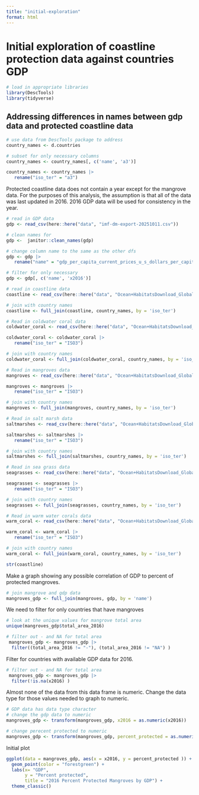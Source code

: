 ```yaml
---
title: "initial-exploration"
format: html
---
```

# Initial exploration of coastline protection data against countries GDP
```r
# load in appropriate libraries
library(DescTools)
library(tidyverse)
```

## Addressing differences in names between gdp data and protected coastline data
```r
# use data from DescTools package to address 
country_names <- d.countries

# subset for only necessary columns
country_names <- country_names[, c('name', 'a3')]

country_names <- country_names |> 
   rename("iso_ter" = "a3")

```
Protected coastline data does not contain a year except for the mangrove data. For the purposes of this analysis, the assumption is that all of the data was last updated in 2016. 2016 GDP data will be used for consistency in the year. 
```r
# read in GDP data
gdp <- read_csv(here::here("data", "imf-dm-export-20251011.csv"))

# clean names for
gdp <-  janitor::clean_names(gdp)

# change column name to the same as the other dfs
gdp <- gdp |> 
   rename("name" = "gdp_per_capita_current_prices_u_s_dollars_per_capita")

# filter for only necessary 
gdp <- gdp[, c('name', 'x2016')]
```

```r
# read in coastline data
coastline <- read_csv(here::here("data", "Ocean+HabitatsDownload_Global", "coastline_coverage.csv"))

# join with country names
coastline <- full_join(coastline, country_names, by = 'iso_ter')
```

```r
# Read in coldwater coral data
coldwater_coral <- read_csv(here::here("data", "Ocean+HabitatsDownload_Global", "coldwatercorals.csv"))

coldwater_coral <- coldwater_coral |> 
   rename("iso_ter" = "ISO3")

# join with country names
coldwater_coral <- full_join(coldwater_coral, country_names, by = 'iso_ter')
```

```r
# Read in mangroves data
mangroves <- read_csv(here::here("data", "Ocean+HabitatsDownload_Global", "mangroves.csv"))

mangroves <- mangroves |> 
   rename("iso_ter" = "ISO3")

# join with country names
mangroves <- full_join(mangroves, country_names, by = 'iso_ter')
```

```r
# Read in salt marsh data
saltmarshes <- read_csv(here::here("data", "Ocean+HabitatsDownload_Global", "saltmarshes.csv"))

saltmarshes <- saltmarshes |> 
   rename("iso_ter" = "ISO3")

# join with country names
saltmarshes <- full_join(saltmarshes, country_names, by = 'iso_ter')
```

```r
# Read in sea grass data
seagrasses <- read_csv(here::here("data", "Ocean+HabitatsDownload_Global", "seagrasses.csv"))

seagrasses <- seagrasses |> 
   rename("iso_ter" = "ISO3")

# join with country names
seagrasses <- full_join(seagrasses, country_names, by = 'iso_ter')
```
```r
# Read in warm water corals data
warm_coral <- read_csv(here::here("data", "Ocean+HabitatsDownload_Global", "warmwatercorals.csv"))

warm_coral <- warm_coral |> 
   rename("iso_ter" = "ISO3") 

# join with country names
warm_coral <- full_join(warm_coral, country_names, by = 'iso_ter')
```

```r
str(coastline)
```
Make a graph showing any possible correlation of GDP to percent of protected mangroves. 
```r
# join mangrove and gdp data
mangroves_gdp <- full_join(mangroves, gdp, by = 'name')
```

We need to filter for only countries that have mangroves
```r
# look at the unique values for mangrove total area
unique(mangroves_gdp$total_area_2016)

# filter out - and NA for total area
 mangroves_gdp <- mangroves_gdp |> 
  filter((total_area_2016 != "-"), (total_area_2016 != "NA") )
```
Filter for countries with available GDP data for 2016.
```r
# filter out - and NA for total area
 mangroves_gdp <- mangroves_gdp |> 
  filter(!is.na(x2016) )
```

Almost none of the data from this data frame is numeric. Change the data type for those values needed to graph to numeric. 
```r
# GDP data has data type character
# change the gdp data to numeric
mangroves_gdp <- transform(mangroves_gdp, x2016 = as.numeric(x2016))

# change perecent protected to numeric
mangroves_gdp <- transform(mangroves_gdp, percent_protected = as.numeric(percent_protected))
```


Initial plot
```r
ggplot(data = mangroves_gdp, aes(x = x2016, y = percent_protected )) +
  geom_point(color = "forestgreen") +
  labs(x= "GDP",
       y = "Percent protected",
       title = "2016 Percent Protected Mangroves by GDP") +
  theme_classic()
```

